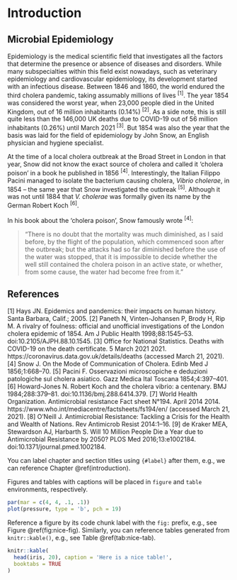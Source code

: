 # Introduction {#introduction}

## Microbial Epidemiology

Epidemiology is the medical scientific field that investigates all the factors that determine the presence or absence of diseases and disorders. While many subspecialties within this field exist nowadays, such as veterinary epidemiology and cardiovascular epidemiology, its development started with an infectious disease. Between 1846 and 1860, the world endured the third cholera pandemic, taking assumably millions of lives ^[1]^. The year 1854 was considered the worst year, when 23,000 people died in the United Kingdom, out of 16 million inhabitants (0.14%) ^[2]^. As a side note, this is still quite less than the 146,000 UK deaths due to COVID-19 out of 56 million inhabitants (0.26%) until March 2021 ^[3]^. But 1854 was also the year that the basis was laid for the field of epidemiology by John Snow, an English physician and hygiene specialist.

At the time of a local cholera outbreak at the Broad Street in London in that year, Snow did not know the exact source of cholera and called it ‘cholera poison’ in a book he published in 1856 ^[4]^. Interestingly, the Italian Filippo Pacini managed to isolate the bacterium causing cholera, *Vibrio cholerae*, in 1854 – the same year that Snow investigated the outbreak ^[5]^. Although it was not until 1884 that *V. cholerae* was formally given its name by the German Robert Koch ^[6]^.

In his book about the ‘cholera poison’, Snow famously wrote ^[4]^:

> “There is no doubt that the mortality was much diminished, as I said before, by the flight of the population, which commenced soon after the outbreak; but the attacks had so far diminished before the use of the water was stopped, that it is impossible to decide whether the well still contained the cholera poison in an active state, or whether, from some cause, the water had become free from it.”


## References {-}

[1] Hays JN. Epidemics and pandemics: their impacts on human history. Santa Barbara, Calif.; 2005.
[2] Paneth N, Vinten-Johansen P, Brody H, Rip M. A rivalry of foulness: official and unofficial investigations of the London cholera epidemic of 1854. Am J Public Health 1998;88:1545–53. doi:10.2105/AJPH.88.10.1545.
[3] Office for National Statistics. Deaths with COVID-19 on the death certificate. 5 March 2021 2021. https://coronavirus.data.gov.uk/details/deaths (accessed March 21, 2021).
[4] Snow J. On the Mode of Communication of Cholera. Edinb Med J 1856;1:668–70.
[5] Pacini F. Osservazioni microscopiche e deduzioni patologiche sul cholera asiatico. Gazz Medica Ital Toscana 1854;4:397–401.
[6] Howard-Jones N. Robert Koch and the cholera vibrio: a centenary. BMJ 1984;288:379–81. doi:10.1136/bmj.288.6414.379.
[7] World Health Organization. Antimicrobial resistance Fact sheet N°194. April 2014 2014. https://www.who.int/mediacentre/factsheets/fs194/en/ (accessed March 21, 2021).
[8] O’Neill J. Antimicrobial Resistance: Tackling a Crisis for the Health and Wealth of Nations.
Rev Antimicrob Resist 2014:1–16.
[9] de Kraker MEA, Stewardson AJ, Harbarth S. Will 10 Million People Die a Year due to Antimicrobial Resistance by 2050? PLOS Med 2016;13:e1002184. doi:10.1371/journal.pmed.1002184.



You can label chapter and section titles using `{#label}` after them, e.g., we can reference Chapter \@ref(introduction).

Figures and tables with captions will be placed in `figure` and `table` environments, respectively.

```r
par(mar = c(4, 4, .1, .1))
plot(pressure, type = 'b', pch = 19)
```

Reference a figure by its code chunk label with the `fig:` prefix, e.g., see Figure \@ref(fig:nice-fig). Similarly, you can reference tables generated from `knitr::kable()`, e.g., see Table \@ref(tab:nice-tab).

```r
knitr::kable(
  head(iris, 20), caption = 'Here is a nice table!',
  booktabs = TRUE
)
```
